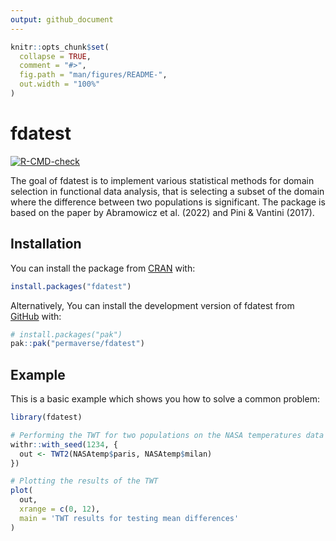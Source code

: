 ```yaml
---
output: github_document
---
```


<!-- README.md is generated from README.Rmd. Please edit that file -->

```r
knitr::opts_chunk$set(
  collapse = TRUE,
  comment = "#>",
  fig.path = "man/figures/README-",
  out.width = "100%"
)
```

# fdatest

<!-- badges: start -->
[![R-CMD-check](https://github.com/permaverse/fdatest/actions/workflows/R-CMD-check.yaml/badge.svg)](https://github.com/permaverse/fdatest/actions/workflows/R-CMD-check.yaml)
<!-- badges: end -->

The goal of fdatest is to implement various statistical methods for domain
selection in functional data analysis, that is selecting a subset of the domain
where the difference between two populations is significant. The package is
based on the paper by Abramowicz et al. (2022) and Pini & Vantini (2017).

## Installation

You can install the package from [CRAN](https://CRAN.R-project.org) with:

``` r
install.packages("fdatest")
```

Alternatively, You can install the development version of fdatest from [GitHub](https://github.com/) with:

``` r
# install.packages("pak")
pak::pak("permaverse/fdatest")
```

## Example

This is a basic example which shows you how to solve a common problem:

```r
library(fdatest)

# Performing the TWT for two populations on the NASA temperatures data set
withr::with_seed(1234, {
  out <- TWT2(NASAtemp$paris, NASAtemp$milan)
})

# Plotting the results of the TWT
plot(
  out, 
  xrange = c(0, 12), 
  main = 'TWT results for testing mean differences'
)
```

